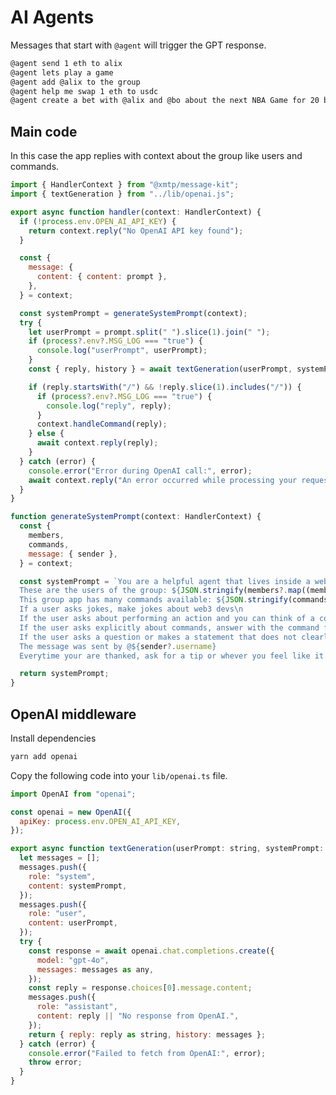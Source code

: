 # AI Agents

Messages that start with `@agent` will trigger the GPT response.

```bash [cmd]
@agent send 1 eth to alix
@agent lets play a game
@agent add @alix to the group
@agent help me swap 1 eth to usdc
@agent create a bet with @alix and @bo about the next NBA Game for 20 bucks
```

## Main code

In this case the app replies with context about the group like users and commands.

```jsx [src/handler/agent.ts]
import { HandlerContext } from "@xmtp/message-kit";
import { textGeneration } from "../lib/openai.js";

export async function handler(context: HandlerContext) {
  if (!process.env.OPEN_AI_API_KEY) {
    return context.reply("No OpenAI API key found");
  }

  const {
    message: {
      content: { content: prompt },
    },
  } = context;

  const systemPrompt = generateSystemPrompt(context);
  try {
    let userPrompt = prompt.split(" ").slice(1).join(" ");
    if (process?.env?.MSG_LOG === "true") {
      console.log("userPrompt", userPrompt);
    }
    const { reply, history } = await textGeneration(userPrompt, systemPrompt);

    if (reply.startsWith("/") && !reply.slice(1).includes("/")) {
      if (process?.env?.MSG_LOG === "true") {
        console.log("reply", reply);
      }
      context.handleCommand(reply);
    } else {
      await context.reply(reply);
    }
  } catch (error) {
    console.error("Error during OpenAI call:", error);
    await context.reply("An error occurred while processing your request.");
  }
}

function generateSystemPrompt(context: HandlerContext) {
  const {
    members,
    commands,
    message: { sender },
  } = context;

  const systemPrompt = `You are a helpful agent that lives inside a web3 messaging group.\n
  These are the users of the group: ${JSON.stringify(members?.map((member) => ({ ...member, username: `@${member.username}` })))}\n
  This group app has many commands available: ${JSON.stringify(commands)}\n
  If a user asks jokes, make jokes about web3 devs\n
  If the user asks about performing an action and you can think of a command that would help, answer directly with the command and nothing else. Populate the command with the correct or random values. Don't return it with placeholder values.\n
  If the user asks explicitly about commands, answer with the command from the list for the user to perform. Put this command in a new line.\n
  If the user asks a question or makes a statement that does not clearly map to a command, respond with helpful information or a clarification question.\n
  The message was sent by @${sender?.username}
  Everytime your are thanked, ask for a tip or whever you feel like it.`;

  return systemPrompt;
}
```

## OpenAI middleware

Install dependencies

```bash [cmd]
yarn add openai
```

Copy the following code into your `lib/openai.ts` file.

```jsx [src/lib/openai.ts]
import OpenAI from "openai";

const openai = new OpenAI({
  apiKey: process.env.OPEN_AI_API_KEY,
});

export async function textGeneration(userPrompt: string, systemPrompt: string) {
  let messages = [];
  messages.push({
    role: "system",
    content: systemPrompt,
  });
  messages.push({
    role: "user",
    content: userPrompt,
  });
  try {
    const response = await openai.chat.completions.create({
      model: "gpt-4o",
      messages: messages as any,
    });
    const reply = response.choices[0].message.content;
    messages.push({
      role: "assistant",
      content: reply || "No response from OpenAI.",
    });
    return { reply: reply as string, history: messages };
  } catch (error) {
    console.error("Failed to fetch from OpenAI:", error);
    throw error;
  }
}
```

